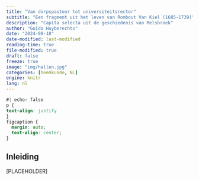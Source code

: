```yaml
---
title: "Van dorpspastoor tot universiteitsrector"
subtitle: "Een fragment uit het leven van Rombout Van Kiel (1685-1739)"
description: "Capita selecta uit de geschiedenis van Melsbroek"
author: "Guido Huyberechts"
date: "2024-09-18"
date-modified: last-modified
reading-time: true
file-modified: true
draft: false
freeze: true
image: "img/hallen.jpg"
categories: [heemkunde, NL]
engine: knitr
lang: nl 
---
```


```css
#| echo: false
p {
text-align: justify
}
figcaption {
  margin: auto;
  text-align: center;
}
```
## Inleiding

[PLACEHOLDER]

